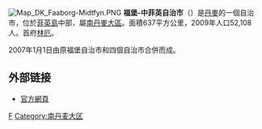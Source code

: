 {{unreferenced|time=2009-12-23T05:59:09+00:00}}
[[File:Map_DK_Faaborg-Midtfyn.PNG|right]]
'''福堡-中菲英自治市'''（{{lang-da|Faaborg-Midtfyn Kommune}}）是[[丹麥|丹麥]]的一個自治市，位於[[菲英島|菲英島]]中部，屬[[南丹麥大區|南丹麥大區]]。面積637平方公里，2009年人口52,108人。首府[[林厄|林厄]]。

2007年1月1日由原福堡自治市和四個自治市合併而成。

==外部链接==
* [https://web.archive.org/web/20080726054125/http://www.faaborgmidtfyn.dk/ 官方網頁]
{{丹麥自治市}}
[[Category:丹麥市鎮|F]]
[[Category:南丹麦大区|Category:南丹麦大区]]